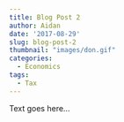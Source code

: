 ```yaml
---
title: Blog Post 2
author: Aidan
date: '2017-08-29'
slug: blog-post-2
thumbnail: "images/don.gif"
categories:
  - Economics
tags:
  - Tax
---
```



Text goes here...